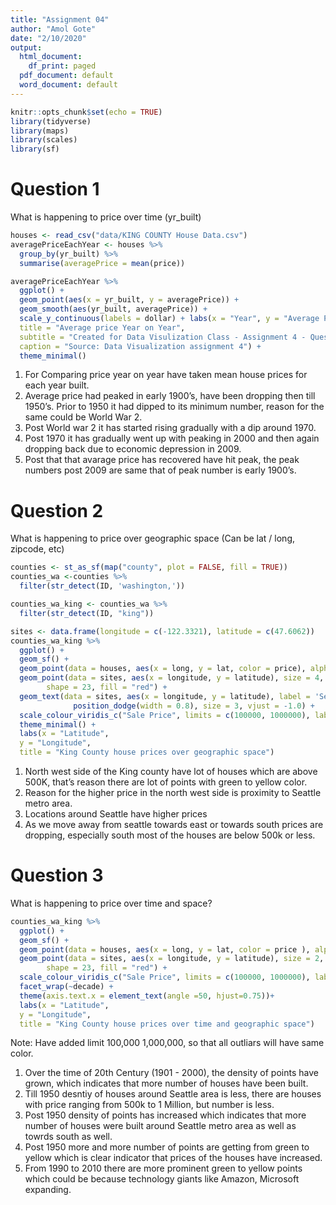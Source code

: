 ```yaml
---
title: "Assignment 04"
author: "Amol Gote"
date: "2/10/2020"
output:
  html_document:
    df_print: paged
  pdf_document: default
  word_document: default
---
```


```r
knitr::opts_chunk$set(echo = TRUE)
library(tidyverse)
library(maps)
library(scales)
library(sf)
```

# Question 1
What is happening to price over time (yr_built)
```r
houses <- read_csv("data/KING COUNTY House Data.csv")
averagePriceEachYear <- houses %>%
  group_by(yr_built) %>%
  summarise(averagePrice = mean(price))

averagePriceEachYear %>%
  ggplot() +
  geom_point(aes(x = yr_built, y = averagePrice)) +
  geom_smooth(aes(yr_built, averagePrice)) +
  scale_y_continuous(labels = dollar) + labs(x = "Year", y = "Average Price",
  title = "Average price Year on Year",
  subtitle = "Created for Data Visulization Class - Assignment 4 - Question 1",
  caption = "Source: Data Visualization assignment 4") +
  theme_minimal()
```


1. For Comparing price year on year have taken mean house prices for each year built.   
2. Average price had peaked in early 1900's, have been dropping then till 1950's. Prior to 1950 it had dipped to its minimum number, reason for the same could be World War 2.  
3. Post World war 2 it has started rising gradually with a dip around 1970.   
4. Post 1970 it has gradually went up with peaking in 2000 and then again dropping back due to economic depression in 2009.   
5. Post that that avarage price has recovered have hit peak, the peak numbers post 2009 are same that of peak number is early 1900's.  

# Question 2
What is happening to price over geographic space (Can be lat / long, zipcode, etc)
```r
counties <- st_as_sf(map("county", plot = FALSE, fill = TRUE))
counties_wa <-counties %>% 
  filter(str_detect(ID, 'washington,'))

counties_wa_king <- counties_wa %>% 
  filter(str_detect(ID, "king")) 

sites <- data.frame(longitude = c(-122.3321), latitude = c(47.6062))
counties_wa_king %>% 
  ggplot() + 
  geom_sf() +
  geom_point(data = houses, aes(x = long, y = lat, color = price), alpha= .05) +
  geom_point(data = sites, aes(x = longitude, y = latitude), size = 4, 
        shape = 23, fill = "red") +
  geom_text(data = sites, aes(x = longitude, y = latitude), label = 'Seattle', position =  
              position_dodge(width = 0.8), size = 3, vjust = -1.0) +
  scale_colour_viridis_c("Sale Price", limits = c(100000, 1000000), labels = dollar) +
  theme_minimal() + 
  labs(x = "Latitude",
  y = "Longitude",
  title = "King County house prices over geographic space")
```
1. North west side of the King county have lot of houses which are above 500K, that's reason there are lot of points with green to yellow color.
2. Reason for the higher price in the north west side is proximity to Seattle metro area. 
3. Locations around Seattle have higher prices
4. As we move away from seattle towards east or towards south prices are dropping, especially south most of the houses are below 500k or less.

# Question 3
What is happening to price over time and space?
```r
counties_wa_king %>% 
  ggplot() + 
  geom_sf() +
  geom_point(data = houses, aes(x = long, y = lat, color = price ), alpha= .05) +
  geom_point(data = sites, aes(x = longitude, y = latitude), size = 2, 
        shape = 23, fill = "red") +
  scale_colour_viridis_c("Sale Price", limits = c(100000, 1000000), labels = dollar) +
  facet_wrap(~decade) +
  theme(axis.text.x = element_text(angle =50, hjust=0.75))+ 
  labs(x = "Latitude",
  y = "Longitude",
  title = "King County house prices over time and geographic space")
```
Note: Have added limit 100,000 1,000,000, so that all outliars will have same color.  

1. Over the time of 20th Century (1901 - 2000), the density of points have grown, which indicates that more number of houses have been built.  
2. Till 1950 desntiy of houses around Seattle area is less, there are houses with price ranging from 500k to 1 Million, but number is less.  
3. Post 1950 density of points has increased which indicates that more number of houses were built around Seattle metro area as well as towrds south as well.  
5. Post 1950 more and more number of points are getting from green to yellow which is clear indicator that prices of the houses have increased.  
6. From 1990 to 2010 there are more prominent green to yellow points which could be because technology giants like Amazon, Microsoft expanding.     

